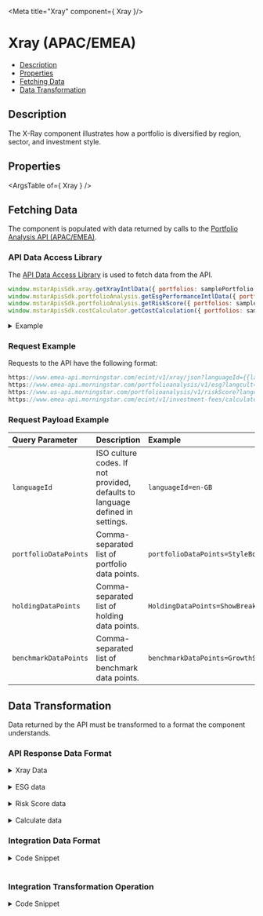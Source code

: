 
<Meta title="Xray" component={ Xray }/>

<style> {
  `
    details {
      padding: 10px;
      font-weight: bold;
      color: white;
      background: #3c3c3c;
    }
    summary {
      font-family: "Nunito Sans","San Francisco",BlinkMacSystemFont,"Segoe UI","Helvetica Neue",Helvetica,Arial,sans-serif;
      cursor: pointer;
    }
    .summary-text {
      padding-left: 5px;
      font-size: 15px;
    }
    .hide {
      opacity: 0;
    }
    .v-application--wrap {
        min-height: 100%
    }
  `}
  
</style>

# Xray (APAC/EMEA)

- [Description](#description)
- [Properties](#properties)
- [Fetching Data](#fetching-data)
- [Data Transformation](#data-transformation)

## Description

The X-Ray component illustrates how a portfolio is diversified by region, sector, and investment style. 

<Canvas withSource="open" withToolbar>
  <Story id="tools-xray--story-details"></Story>
</Canvas>

## Properties

<ArgsTable of={ Xray } />

## Fetching Data

The component is populated with data returned by calls to the <a href={PORTFOLIO_ANALYSIS_EMEA_URL} target="_blank">Portfolio Analysis API (APAC/EMEA)</a>.

<!-- 
- [API Data Access Library](#api-data-access-library)
- [Request Example](#request-example)
- [Request Payload Example](#request-payload-example)
-->

### API Data Access Library

The <a href={DATA_ACCESS_LIBRARY} target="_blank">API Data Access Library</a> is used to fetch data from the API.

``` javascript dark
window.mstarApisSdk.xray.getXrayIntlData({ portfolios: samplePortfolio });
window.mstarApisSdk.portfolioAnalysis.getEsgPerformanceIntlData({ portfolios: sampleEsgPortfolio });
window.mstarApisSdk.portfolioAnalysis.getRiskScore({ portfolios: samplePortfolio });
window.mstarApisSdk.costCalculator.getCostCalculation({ portfolios: sampleCostCalculationPortfolio });
```

<details>
  <summary><span class="summary-text">Example</span></summary>

``` javascript dark
const samplePortfolio = {
    type: 3,
    benchmark: {
        type: 'Standard',
        holdings: [{
            identifier: 'XIUSA0010V',
            identifierType: 'MSID',
            weight: 100,
        }],
    },
    holdings: [
        {
            identifier: 'F0GBR052QA',
            identifierType: 'MSID',
            amount: 5000,
        },
        {
            identifier: 'F000000EY1',
            identifierType: 'MSID',
            amount: 2500,
        },
        {
            identifier: 'F00000OXG7',
            identifierType: 'MSID',
            amount: 2000,
        },
        {
            identifier: 'F00000TWNO',
            identifierType: 'MSID',
            amount: 10000,
        },
    ],
    name: 'UK demo portfolio - amount',
};

window.mstarApisSdk.xray.getXrayIntlData({ portfolios: samplePortfolio });
window.mstarApisSdk.portfolioAnalysis.getRiskScore({ portfolios: samplePortfolio });

const sampleEsgPortfolio = [
    {
        Name: 'TestPortfolio1',
        TotalValue: 10000,
        Holdings: [
            {
                SecurityId: 'F00000VCTT',
                Weight: 20,
            },
            {
                SecurityId: '0P00002NW8',
                Weight: 10,
            },
            {
                TradingSymbol: 'AAPL',
                Weight: 15,
            },
            {
                ISIN: 'US09251T1034',
                Weight: 35,
            },
            {
                CUSIP: '256219106',
                Weight: 20,
            },
        ],
        Benchmark: {
            Type: 'Standard',
            Holdings: [
                {
                    SecurityId: 'XIUSA04G92',
                    Type: 'XI',
                    Weight: 100,
                },
            ],
        },
    },
];

window.mstarApisSdk.portfolioAnalysis.getEsgPerformanceIntlData({ portfolios: sampleEsgPortfolio });

const sampleCostCalculationPortfolio = [
    {
        id: 'default',
        amount: 10000,
        holdings: [
            {
                identifier: 'F0GBR052QA',
                identifierType: 'MSID',
                weight: 25.64102564102564,
                initial: {},
                ongoing: [
                    {
                        name: 'Ongoing',
                    },
                    {
                        name: 'Transaction',
                    },
                    {
                        name: 'Performance',
                    },
                ],
            },
            {
                identifier: 'F000000EY1',
                identifierType: 'MSID',
                weight: 12.82051282051282,
                initial: {},
                ongoing: [
                    {
                        name: 'Ongoing',
                    },
                    {
                        name: 'Transaction',
                    },
                    {
                        name: 'Performance',
                    },
                ],
            },
            {
                identifier: 'F00000OXG7',
                identifierType: 'MSID',
                weight: 10.256410256410255,
                initial: {},
                ongoing: [
                    {
                        name: 'Ongoing',
                    },
                    {
                        name: 'Transaction',
                    },
                    {
                        name: 'Performance',
                    },
                ],
            },
            {
                identifier: 'F00000TWNO',
                identifierType: 'MSID',
                weight: 51.28205128205128,
                initial: {},
                ongoing: [
                    {
                        name: 'Ongoing',
                    },
                    {
                        name: 'Transaction',
                    },
                    {
                        name: 'Performance',
                    },
                ],
            },
        ],
    },
];

window.mstarApisSdk.costCalculator.getCostCalculation({ portfolios: sampleCostCalculationPortfolio });

```
</details>

### Request Example

Requests to the API have the following format:

```javascript dark
https://www.emea-api.morningstar.com/ecint/v1/xray/json?languageId={{languageId}}&portfolioDataPoints={{portfolioDataPoints}}&holdingDataPoints={{holdingDataPoints}}&benchmarkDataPoints={{benchmarkDataPoints}}
https://www.emea-api.morningstar.com/portfolioanalysis/v1/esg?langcult={{languageId}}
https://www.us-api.morningstar.com/portfolioanalysis/v1/riskScore?langcult={{languageId}}
https://www.emea-api.morningstar.com/ecint/v1/investment-fees/calculate

```

### Request Payload Example

| Query Parameter | Description|Example |
| :----------- | :--------| :----------- | 
| `languageId` |	ISO culture codes. If not provided, defaults to language defined in settings. |`languageId=en-GB` |
| `portfolioDataPoints` |Comma-separated list of portfolio data points.|`portfolioDataPoints=StyleBox,GlobalStockSector` | 
| `holdingDataPoints` |Comma-separated list of holding data points.|`HoldingDataPoints=ShowBreakdown` |
| `benchmarkDataPoints` | Comma-separated list of benchmark data points.|`benchmarkDataPoints=GrowthSeries,HistoricalPerformanceSeries,ShowStatistic` |


## Data Transformation

Data returned by the API must be transformed to a format the component understands.
<!--
- [API Response Data Format](#api-response-data-format) 
- [Integration Data Format](#integration-data-format) 
- [Integration Transformation Operation](#integration-transformation-operation) 
-->

### API Response Data Format

<details>
  <summary><span class="summary-text">Xray Data</span></summary>

```json dark
{
    "benchmarkId": "XIUSA0010V",
    "benchmarkName": "Morningstar US Market TR USD",
    "bondStatistics": {
        "effectiveDuration": {
            "value": 6.02,
            "notClassified": "20"
        },
        "averageCreditQuality": {
            "value": 11,
            "notClassified": "0",
            "code": "BBB"
        }
    },
    "holdingOverlap": [
        {
            "holdingId": "AU000000NCM7",
            "name": "Newcrest Mining Ltd",
            "securityId": "E0AUS00AK7",
            "securityType": "E",
            "performanceId": "0P00006WQO",
            "weight": 0.43191,
            "currencyName": "Australian Dollar",
            "parentHoldings": [
                {
                    "holdingId": "0",
                    "weight": 0.39222,
                    "weightInParent": 1.96108
                },
                {
                    "holdingId": "1",
                    "weight": 0.0397,
                    "weightInParent": 0.04962
                }
            ]
        }
    ],
    "holdings": [
        {
            "holdingId": 0,
            "securityId": "F0GBR052QA",
            "symbol": "BRIG",
            "name": "BlackRock Income and Growth Ord",
            "iSIN": "GB0030961691",
            "portfolioDate": "2020-03-31",
            "initialAmount": 2500,
            "marketValue": 2500,
            "weight": 25,
            "starRatingM255": 4,
            "exchangeCode": "LSE"
        }
    ],
    "underlyHoldings": [
        {
            "holdingId": "459200101",
            "name": "International Business Machines Corp",
            "weight": 50,
            "marketValue": 84574478738,
            "sector": "311",
            "sectorId": "",
            "globalSectorId": "311",
            "symbol": "IBM"
        }
    ],
    "trailingPerformance": [
        {
            "type": "MonthEnd",
            "returnType": "TotalReturn",
            "currencyId": "GBP",
            "endDate": "2020-07-31",
            "returns": [
                {
                    "timePeriod": "M0",
                    "value": -7.27306
                },
                {
                    "timePeriod": "M1",
                    "value": -2.98626
                },
                {
                    "timePeriod": "M2",
                    "value": -2.68029
                },
                {
                    "timePeriod": "M3",
                    "value": -0.59432
                }
            ]
        }
    ],
    "correlationMatrix": [
        {
            "timePeriod": "M12",
            "endDate": "2020-07-31",
            "correlationMatrixDetail": [
                {
                    "id": "2",
                    "correlationDetail": [
                        {
                            "id": "2",
                            "correlation": "1"
                        },
                        {
                            "id": "0",
                            "correlation": "0.40771"
                        },
                        {
                            "id": "1",
                            "correlation": "0.42429"
                        }
                    ]
                }
            ]
        }
    ],
    "historicalPerformanceSeries": [
        {
            "returnType": "TotalReturn",
            "timePeriod": "M1",
            "frequency": "Monthly",
            "startDate": "2009-12-31",
            "returns": [
                [
                    "2010-01-31",
                    0.3295
                ],
                [
                    "2010-02-28",
                    1.72681
                ],
                [
                    "2010-03-31",
                    3.30637
                ],
                [
                    "2010-04-30",
                    -0.70923
                ]
            ]
        },
        {
            "returnType": "TotalReturn",
            "timePeriod": "M3",
            "frequency": "Quarterly",
            "startDate": "2009-12-31",
            "returns": [
                [
                    "2010-03-31",
                    5.43654
                ],
                [
                    "2010-06-30",
                    -4.61063
                ],
                [
                    "2010-09-30",
                    8.75383
                ],
                [
                    "2010-12-31",
                    6.6205
                ]
            ]
        },
        {
            "returnType": "TotalReturn",
            "timePeriod": "M12",
            "frequency": "Annual",
            "startDate": "2009-12-31",
            "returns": [
                [
                    "2010-12-31",
                    16.62091
                ],
                [
                    "2011-12-31",
                    16.00074
                ],
                [
                    "2012-12-31",
                    7.38727
                ]
            ]
        }
    ],
    "bestWorstPeriods": {
        "type": "MonthEnd",
        "currencyId": "GBP",
        "date": "2020-07-31",
        "returns": [
            {
                "timePeriod": "M1",
                "startDate": "2012-12-31",
                "endDate": "2013-01-31",
                "type": "Best",
                "value": 8.24162
            }
        ]
    },
    "breakdowns": {
        "assetAllocation": [
            {
                "type": "MorningstarEUR3",
                "salePosition": "N",
                "values": {
                    "1": 90.42966,
                    "2": 0.21931,
                    "3": 3.28567,
                    "4": 6.06535,
                    "99": 0.00001
                }
            }
        ],
        "styleBox": [
            {
                "salePosition": "N",
                "values": {
                    "1": 68.52403,
                    "2": 5.67696,
                    "3": 0,
                    "4": 2.21841,
                    "5": 1.95093,
                    "6": 1.11964,
                    "7": 2.51006,
                    "8": 5.15162,
                    "9": 9.84669,
                    "99": 3.00163
                }
            }
        ],
        "regionalExposure": [
            {
                "salePosition": "N",
                "values": {
                    "1": 56.28222,
                    "2": 0.00576,
                    "3": 0.00629,
                    "4": 43.40694,
                    "5": 0.01775,
                    "6": 0.12872,
                    "7": 0.11905,
                    "8": 0,
                    "9": 0.00452,
                    "10": 0.00552,
                    "11": 0.01563,
                    "12": 0.00686,
                    "13": 0,
                    "99": 0.00074
                }
            }
        ],
        "globalStockSector": [
            {
                "salePosition": "N",
                "values": {
                    "99": 1.67643,
                    "101": 2.08623,
                    "102": 5.27175,
                    "103": 4.17857,
                    "104": 0.36218,
                    "205": 7.10425,
                    "206": 5.3839,
                    "207": 1.64585,
                    "308": 2.79994,
                    "309": 2.0374,
                    "310": 6.02451,
                    "311": 61.42898
                }
            }
        ],
        "countryExposure": [
            {
                "type": "1",
                "salePosition": "N",
                "values": {
                    "99": 0.00074,
                    "aRE": 0.00452,
                    "aUS": 0.01563,
                    "aUT": 0.00895,
                    "bEL": 0.0088,
                    "cAN": 0.00576,
                    "cHL": 0.00629,
                    "dNK": 0.00584,
                    "gBR": 43.40694,
                    "jPN": 0.00552,
                    "kOR": 0.00686,
                    "pOL": 0.11464,
                    "rUS": 0.00442,
                    "uSA": 56.28222,
                    "sWE": 0.12288
                }
            },
            {
                "type": "2",
                "salePosition": "N",
                "values": {
                    "99": 5.60052,
                    "aUS": 22.05554,
                    "cAN": 6.98555,
                    "dEU": 8.75017,
                    "gBR": 38.03748,
                    "nLD": 8.21212,
                    "sWE": 4.49136,
                    "uSA": 5.86841
                }
            }
        ],
        "bondStyleBox": [
            {
                "salePosition": "N",
                "values": {
                    "1": 0,
                    "2": 0,
                    "3": 0,
                    "4": 0,
                    "5": 0,
                    "6": 0,
                    "7": 0,
                    "8": 0,
                    "9": 0,
                    "99": 100
                }
            }
        ],
        "globalBondSector": [
            {
                "salePosition": "N",
                "level": "1",
                "values": {
                    "10": 2.95654,
                    "30": 3.23417,
                    "50": 93.45999,
                    "99": 0.34916
                }
            },
            {
                "salePosition": "N",
                "level": "2",
                "values": {
                    "99": 0.34923,
                    "1010": 1.89271,
                    "1020": 1.06412,
                    "3030": 2.93208,
                    "3040": 0.3018,
                    "5010": 93.45999
                }
            },
            {
                "salePosition": "N",
                "level": "3",
                "values": {
                    "99": 0.34937,
                    "101010": 1.89271,
                    "102010": 1.06412,
                    "303002": 0.34816,
                    "303003": 2.58392,
                    "304012": 0.3018,
                    "501011": 36.25793,
                    "501012": 1.5747,
                    "501016": 0.56548,
                    "501019": 35.11473,
                    "501021": 8.94388,
                    "501022": 2.28184,
                    "501023": 8.72144
                }
            }
        ],
        "creditQuality": [
            {
                "salePosition": "N",
                "values": {
                    "1": 0,
                    "2": 0,
                    "3": 0,
                    "4": 0,
                    "5": 0,
                    "6": 0,
                    "7": 0,
                    "8": 0,
                    "9": 0,
                    "99": 100
                }
            }
        ]
    },
    "equityStatistics": {
        "marketCapital": {
            "value": 40353.00121,
            "notClassified": "0"
        },
        "prospectiveEarningsYield": {
            "value": 12.34881,
            "notClassified": "0"
        },
        "prospectiveBookValueYield": {
            "value": 3.98121,
            "notClassified": "0"
        },
        "prospectiveCashFlowYield": {
            "value": 7.13069,
            "notClassified": "0"
        },
        "prospectiveRevenueYield": {
            "value": 1.20754,
            "notClassified": "0"
        }
    },
    "fees": {
        "actualManagementFee": {
            "value": 0.775,
            "analyzedWeight": "100"
        },
        "managementFee": {
            "value": 0.775,
            "analyzedWeight": "100"
        },
        "ongoingCharge": {
            "value": 0.955,
            "analyzedWeight": "100"
        }
    },
    "benchmark": [
        {
            "trailingPerformance": [
                {
                    "type": "MonthEnd",
                    "returnType": "TotalReturn",
                    "currencyId": "GBP",
                    "endDate": "2020-07-31",
                    "returns": [
                        {
                            "timePeriod": "M0",
                            "value": 3.42815
                        },
                        {
                            "timePeriod": "M1",
                            "value": -0.43954
                        },
                        {
                            "timePeriod": "M2",
                            "value": 1.8641
                        },
                        {
                            "timePeriod": "M3",
                            "value": 9.51099
                        }
                    ]
                }
            ],
            "historicalPerformanceSeries": [
                {
                    "returnType": "TotalReturn",
                    "timePeriod": "M1",
                    "frequency": "Monthly",
                    "startDate": "1991-12-31",
                    "returns": [
                        [
                            "1992-01-31",
                            3.46086
                        ],
                        [
                            "1992-02-29",
                            3.18693
                        ],
                        [
                            "1992-03-31",
                            -1.02535
                        ],
                        [
                            "1992-04-30",
                            -0.17745
                        ]
                    ]
                },
                {
                    "returnType": "TotalReturn",
                    "timePeriod": "M3",
                    "frequency": "Quarterly",
                    "startDate": "1991-12-31",
                    "returns": [
                        [
                            "1992-03-31",
                            5.66344
                        ],
                        [
                            "1992-06-30",
                            -8.11279
                        ],
                        [
                            "1992-09-30",
                            10.48066
                        ],
                        [
                            "1992-12-31",
                            25.3811
                        ]
                    ]
                },
                {
                    "returnType": "TotalReturn",
                    "timePeriod": "M12",
                    "frequency": "Annual",
                    "startDate": "1991-12-31",
                    "returns": [
                        [
                            "1992-12-31",
                            34.49252
                        ],
                        [
                            "1993-12-31",
                            12.58729
                        ],
                        [
                            "1994-12-31",
                            -5.25268
                        ],
                        [
                            "1995-12-31",
                            37.81754
                        ]
                    ]
                }
            ],
            "breakdowns": {
                "assetAllocation": [
                    {
                        "type": "MorningstarEUR3",
                        "salePosition": "N",
                        "values": {
                            "1": 100.00013,
                            "2": 0,
                            "3": 0,
                            "4": 0,
                            "99": -0.00013
                        }
                    },
                    {
                        "type": "MorningstarEUR3",
                        "salePosition": "L",
                        "values": {
                            "1": 100.00013,
                            "2": 0,
                            "3": 0,
                            "4": 0,
                            "99": 0
                        }
                    },
                    {
                        "type": "MorningstarEUR3",
                        "salePosition": "S",
                        "values": {
                            "1": 0,
                            "2": 0,
                            "3": 0,
                            "4": 0,
                            "99": 0
                        }
                    },
                    {
                        "type": "Default1",
                        "salePosition": "N",
                        "values": {
                            "1": 100.00013,
                            "2": 0,
                            "3": 0,
                            "4": 0,
                            "5": 0,
                            "6": 0,
                            "7": 0,
                            "8": 0,
                            "99": -0.00013
                        }
                    },
                    {
                        "type": "Default1",
                        "salePosition": "L",
                        "values": {
                            "1": 100.00013,
                            "2": 0,
                            "3": 0,
                            "4": 0,
                            "5": 0,
                            "6": 0,
                            "7": 0,
                            "8": 0,
                            "99": 0
                        }
                    },
                    {
                        "type": "Default1",
                        "salePosition": "S",
                        "values": {
                            "1": 0,
                            "2": 0,
                            "3": 0,
                            "4": 0,
                            "5": 0,
                            "6": 0,
                            "7": 0,
                            "8": 0,
                            "99": 0
                        }
                    }
                ],
                "styleBox": [
                    {
                        "salePosition": "N",
                        "values": {
                            "1": 24.87078,
                            "2": 26.75742,
                            "3": 26.45905,
                            "4": 5.67438,
                            "5": 6.03605,
                            "6": 5.77338,
                            "7": 1.28745,
                            "8": 1.34742,
                            "9": 1.22776,
                            "99": 0.56632
                        }
                    }
                ],
                "regionalExposure": [
                    {
                        "salePosition": "N",
                        "values": {
                            "1": 98.79823,
                            "2": 0,
                            "3": 0.17865,
                            "4": 0.6142,
                            "5": 0,
                            "6": 0.25641,
                            "7": 0,
                            "8": 0,
                            "9": 0,
                            "10": 0,
                            "11": 0,
                            "12": 0.05575,
                            "13": 0.09676,
                            "99": 0
                        }
                    }
                ],
                "globalStockSector": [
                    {
                        "salePosition": "N",
                        "values": {
                            "99": 0,
                            "101": 2.29692,
                            "102": 11.67377,
                            "103": 12.81601,
                            "104": 3.67898,
                            "205": 6.88838,
                            "206": 14.66697,
                            "207": 3.04869,
                            "308": 10.24215,
                            "309": 2.35183,
                            "310": 8.50058,
                            "311": 23.83573
                        }
                    }
                ],
                "countryExposure": [
                    {
                        "type": "1",
                        "salePosition": "N",
                        "values": {
                            "99": 0,
                            "bRA": 0.16231,
                            "cHE": 0.24011,
                            "cHN": 0.07716,
                            "gBR": 0.6142,
                            "iND": 0.0196,
                            "pRI": 0.01634,
                            "sGP": 0.05106,
                            "sWE": 0.0163,
                            "tWN": 0.00469,
                            "uSA": 98.79823
                        }
                    },
                    {
                        "type": "2",
                        "salePosition": "N",
                        "values": {
                            "dEU": 5.75017,
                            "gBR": 37.03748,
                            "nLD": 2.21212,
                            "sWE": 13.49136,
                            "uSA": 55.86841
                        }
                    }
                ],
                "globalBondSector": [],
                "creditQuality": [
                    {
                        "salePosition": "N",
                        "values": {
                            "1": 0,
                            "2": 0,
                            "3": 0,
                            "4": 0,
                            "5": 0,
                            "6": 0,
                            "7": 0,
                            "8": 0,
                            "9": 0,
                            "99": 0
                        }
                    }
                ],
                "bondStyleBox": [
                    {
                        "salePosition": "N",
                        "values": {
                            "1": 0,
                            "2": 0,
                            "3": 0,
                            "4": 0,
                            "5": 0,
                            "6": 0,
                            "7": 0,
                            "8": 0,
                            "9": 0,
                            "99": 0
                        }
                    }
                ]
            },
            "equityStatistics": {
                "equityWeighting": {
                    "value": 100.00013
                },
                "equityWeightingLong": {
                    "value": 100.00013
                },
                "marketCapital": {
                    "value": 77501.66905
                },
                "prospectiveEarningsYield": {
                    "value": 23.96534
                },
                "prospectiveBookValueYield": {
                    "value": 2.97401
                },
                "prospectiveCashFlowYield": {
                    "value": 11.7471
                },
                "prospectiveRevenueYield": {
                    "value": 2.15261
                }
            }
        }
    ],
    "portfolioRiskScore": {
        "portfolios": [
            {
                "returnCode": -1,
                "errorDescription": "Minimum R-Squared requirement not met",
                "rSquared": 0.5765551571194764,
                "riskScore": -1,
                "zone": null,
                "misfitRisk": -1,
                "misfitRiskBudget": -1,
                "customBenchmarkWeights": null,
                "identifier": null,
                "styleWeights": [
                    {
                        "identifier": "XIUSA0001H",
                        "value": -3.474428992570581e-18
                    },
                    {
                        "identifier": "XIUSA04CG5",
                        "value": 5.556023704803105e-17
                    },
                    {
                        "identifier": "XIUSA04CTD",
                        "value": 0.15247143926544449
                    }
                ]
            }
        ],
        "wedgeParameter": 0.2,
        "minimumRSquared": 0.85,
        "annualizationFactor": 12,
        "lambdaIndexStart": 0,
        "misfitRiskAlpha": 0,
        "misfitRiskBeta": 0,
        "modelPortfolios": [
            {
                "identifier": "Ultra Cautious",
                "averageMisfitRisk": 0,
                "equityReallocationMisfitRisk": 0,
                "fixedReallocationMisfitRisk": 0
            },
            {
                "identifier": "Cautious",
                "averageMisfitRisk": 0,
                "equityReallocationMisfitRisk": 0,
                "fixedReallocationMisfitRisk": 0
            },
            {
                "identifier": "Moderate Cautious",
                "averageMisfitRisk": 0,
                "equityReallocationMisfitRisk": 0,
                "fixedReallocationMisfitRisk": 0
            },
            {
                "identifier": "Moderate",
                "averageMisfitRisk": 0,
                "equityReallocationMisfitRisk": 0,
                "fixedReallocationMisfitRisk": 0
            }
        ],
        "errorCode": 0,
        "errorDescription": null
    },
    "riskStatistics": {
        "type": "MonthEnd",
        "currencyId": "GBP",
        "endDate": "2021-12-31",
        "sRRI": [
            {
                "value": 4,
                "timePeriod": "W260",
                "frequency": "W",
                "endDate": "2021-12-31"
            }
        ]
    }
}
```
</details>
&nbsp;
<details>
  <summary><span class="summary-text">ESG data</span></summary>

```json dark
{
    "ESG": [
        {
            "sustainability": {
                "portfolio": {
                    "name": "TestPortfolio1",
                    "portfolioDate": "2022-06-30",
                    "esgRisk": {
                        "portfolioCorporateSustainabilityScore": 21.977004466752362,
                        "corporateSustainabilityRatingPercentOfEligiblePortfolioCovered": 91.08188366347714,
                        "portfolioEnvironmentalRiskScore": 3.3938291540851737,
                        "portfolioSocialRiskScore": 8.044274769816289,
                        "portfolioGovernanceRiskScore": 6.950278316115634,
                        "portfolioCorporateESGRiskExposureScore": 40.30746050574244,
                        "portfolioCorporateESGManagedRiskScore": 18.329724006804366,
                        "corporatePercentOfPortfolioCoveredWithHighESGRiskScores": 14.294103948513516,
                        "corporatePercentOfPortfolioCoveredWithLowESGRiskScores": 48.886990778444705,
                        "corporatePercentOfPortfolioCoveredWithMediumESGRiskScores": 33.4821172157836,
                        "corporatePercentOfPortfolioCoveredWithNegligibleESGRiskScores": 0.2542501200243926,
                        "corporatePercentOfPortfolioCoveredWithSevereESGRiskScores": 3.0825379372337833,
                    },
                    "productInvolvement": {
                        "abortiveContraceptivesStemcell": 6.6882706,
                        "animalTesting": 12.127789,
                        "controversialWeapons": 0.9124976,
                        "adultEntertainment": 0,
                        "alcohol": 1.0358891,
                        "furAndSpecialtyLeather": 0,
                        "gambling": 0.31149513,
                        "militaryContracting": 1.8615547,
                        "nuclear": 0.4293387,
                        "palmOil": 0.013239475,
                        "pesticides": 0.041176625,
                        "smallArms": 1.0017776,
                        "thermalCoal": 0.102476425,
                        "tobacco": 0.14087544,
                        "gmo": 0.014180776
                    },
                    "carbonData": {
                        "percentAUMCoveredCarbon": 84.25,
                        "carbonRiskScore": 8.7,
                        "scope1Emissions": 2051473.5,
                        "scope2Emissions": 1080364.8,
                        "carbonRiskClassification": "Low Risk",
                        "percentOfAUMWithNegligibleCarbonRisk": 19.08,
                        "percentOfAUMWithLowCarbonRisk": 48.95,
                        "percentOfAUMWithMediumCarbonRisk": 26.68,
                        "percentOfAUMWithHighCarbonRisk": 4.94,
                        "percentOfAUMWithSevereCarbonRisk": 0.36,
                        "fossilFuelInvolvement": 7.14,
                        "thermalCoalPowerGenerationInvolvement": 0.09,
                        "thermalCoalExtractionInvolvement": 0,
                        "oilSandsExtractionInvolvement": 1.59,
                        "carbonExposureScore": 16.18,
                        "carbonManagementScore": 57.51,
                        "carbonOperationsRisk": 4.85,
                        "carbonProductsAndServicesRisk": 2.35,
                        "strandedAssetsRisk": 3.37,
                        "carbonIntensity": 139.53,
                        "arcticOilAndGasExplorationInvolvement": 1.59,
                        "carbonSolutionsInvolvement": 23.16,
                        "oilAndGasGenerationInvolvement": 2.34,
                        "oilAndGasProductionInvolvement": 5.45,
                        "oilAndGasProductsAndServiceInvolvement": 0.72
                    }
                },
                "benchmark": {
                    "name": "S&P 500 TR USD",
                    "portfolioDate": "2022-06-30",
                    "identifier": "XIUSA04G92",
                    "identifierType": "SecurityId",
                    "securityType": "XI",
                    "esgRisk": {
                        "portfolioCorporateSustainabilityScore": 21.55,
                        "corporateSustainabilityRatingPercentOfEligiblePortfolioCovered": 99.90634,
                        "portfolioEnvironmentalRiskScore": 4.04,
                        "portfolioSocialRiskScore": 9.89,
                        "portfolioGovernanceRiskScore": 7.61,
                        "portfolioCorporateESGRiskExposureScore": 39.45173,
                        "portfolioCorporateESGManagedRiskScore": 17.90302,
                        "corporatePercentOfPortfolioCoveredWithHighESGRiskScores": 12.41885,
                        "corporatePercentOfPortfolioCoveredWithLowESGRiskScores": 45.76532,
                        "corporatePercentOfPortfolioCoveredWithMediumESGRiskScores": 38.71241,
                        "corporatePercentOfPortfolioCoveredWithNegligibleESGRiskScores": 1.5494,
                        "corporatePercentOfPortfolioCoveredWithSevereESGRiskScores": 1.55402,
                    },
                    "productInvolvement": {
                        "abortiveContraceptivesStemcell": 9.76653,
                        "animalTesting": 20.19085,
                        "controversialWeapons": 1.88323,
                        "adultEntertainment": 0,
                        "alcohol": 0.15723,
                        "furAndSpecialtyLeather": 0,
                        "gambling": 0.15979,
                        "militaryContracting": 3.08397,
                        "nuclear": 1.94728,
                        "palmOil": 0,
                        "pesticides": 0.15281,
                        "smallArms": 0.98947,
                        "thermalCoal": 1.36642,
                        "tobacco": 0.62949,
                        "gmo": 0.10922
                    },
                    "carbonData": {
                        "percentAUMCoveredCarbon": 99.87,
                        "carbonRiskScore": 7.08,
                        "scope1Emissions": 5221947,
                        "scope2Emissions": 2083370.5,
                        "carbonRiskClassification": "Low Risk",
                        "percentOfAUMWithNegligibleCarbonRisk": 30.35,
                        "percentOfAUMWithLowCarbonRisk": 42.74,
                        "percentOfAUMWithMediumCarbonRisk": 23.26,
                        "percentOfAUMWithHighCarbonRisk": 3.6,
                        "percentOfAUMWithSevereCarbonRisk": 0.06,
                        "fossilFuelInvolvement": 8.13,
                        "thermalCoalPowerGenerationInvolvement": 1.37,
                        "thermalCoalExtractionInvolvement": 0,
                        "oilSandsExtractionInvolvement": 2.2,
                        "carbonExposureScore": 13.71,
                        "carbonManagementScore": 56.21,
                        "carbonOperationsRisk": 4.32,
                        "carbonProductsAndServicesRisk": 1.6,
                        "strandedAssetsRisk": 2.3,
                        "carbonIntensity": 150.28,
                        "arcticOilAndGasExplorationInvolvement": 2.07,
                        "carbonSolutionsInvolvement": 17.14,
                        "oilAndGasGenerationInvolvement": 4.24,
                        "oilAndGasProductionInvolvement": 4.04,
                        "oilAndGasProductsAndServiceInvolvement": 0.33
                    }
                }
            }
        }
    ]
}
```
</details>
&nbsp;
<details>
  <summary><span class="summary-text">Risk Score data</span></summary>

```json dark
[
    {
        "portfolioName": "US demo portfolio - weight",
        "portfolioRiskScore": 124.59250330226178,
        "portfolioAlignmentScore": 26.5809594176668,
        "portfolioRsquared": 0.8449991593394772,
        "isProxyUsedInRiskScore": false
    }
]
```
</details>
&nbsp;
<details>
  <summary><span class="summary-text">Calculate data</span></summary>

```json dark
{
    "feeLevel": "N/A",
    "portfolioId": "default",
    "assumptions": {
        "amount": 10000,
        "growthRatePercent": 5,
        "id": "default",
        "monthlySavingsAmount": 0,
        "yearsToCalculate": 5
    },
    "holdings": [
        {
            "identifier": "F0GBR052QA",
            "identifierType": "MSID",
            "initial": {
                "amount": 0,
                "EMTsource": true,
                "percentage": 0
            },
            "name": "BlackRock Income and Growth Ord",
            "ongoing": [
                {
                    "amount": 0,
                    "EMTsource": true,
                    "name": "Ongoing",
                    "percentage": 1.27
                },
                {
                    "amount": 0,
                    "EMTsource": true,
                    "name": "Transaction",
                    "percentage": 0.57243
                },
                {
                    "amount": 0,
                    "EMTsource": true,
                    "name": "Performance",
                    "percentage": 0
                }
            ],
            "secId": "F0GBR052QA"
        },
        {
            "identifier": "F000000EY1",
            "identifierType": "MSID",
            "initial": {
                "amount": 0,
                "EMTsource": true,
                "percentage": 0
            },
            "name": "Baronsmead Second Venture Trust Ord",
            "ongoing": [
                {
                    "amount": 0,
                    "EMTsource": true,
                    "name": "Ongoing",
                    "percentage": 2.56
                },
                {
                    "amount": 0,
                    "EMTsource": true,
                    "name": "Transaction",
                    "percentage": 0
                },
                {
                    "amount": 0,
                    "EMTsource": true,
                    "name": "Performance",
                    "percentage": 0
                }
            ],
            "secId": "F000000EY1"
        }
    ],
    "summary": {
        "initialAdviserCostAmount": 0,
        "initialAdviserCostPercentage": 0,
        "initialCostAmount": 0,
        "initialCostPercentage": 0,
        "initialDFMCostAmount": 0,
        "initialDFMCostPercentage": 0,
        "initialPlatformCostAmount": 0,
        "initialPlatformCostPercentage": 0,
        "initialProductCostAmount": 0,
        "initialProductCostPercentage": 0,
        "ongoingAdviserCostAmount": 0,
        "ongoingAdviserCostPercentage": 0,
        "ongoingCostAmount": 944.89905,
        "ongoingCostPercentage": 9.44899,
        "ongoingDFMCostAmount": 0,
        "ongoingDFMCostPercentage": 0,
        "ongoingPlatformCostAmount": 0,
        "ongoingPlatformCostPercentage": 0,
        "ongoingProductCostAmount": 944.89905,
        "ongoingProductCostPercentage": 9.44899,
        "ongoingServiceCostAmount": 0,
        "ongoingServiceCostPercentage": 0,
        "ongoingServiceTransactionCostAmount": 0,
        "ongoingServiceTransactionCostPercentage": 0,
        "productCostAmount": 944.89905,
        "productCostPercentage": 9.44899,
        "productOngoingCostAmount": 753.97411,
        "productOngoingCostPercentage": 7.53974,
        "productPerformanceCostAmount": 0,
        "productPerformanceCostPercentage": 0,
        "productTransactionCostAmount": 190.92494,
        "productTransactionCostPercentage": 1.90925,
        "reductionInReturnAmount": 1064.6221,
        "reductionInReturnPercentage": 10.64622,
        "returnExcludingFeesAmount": 12762.81563,
        "returnExcludingFeesPercentage": 27.62816,
        "returnIncludingFeesAmount": 11698.19353,
        "returnIncludingFeesPercentage": 16.98194,
        "serviceCostAmount": 0,
        "serviceCostPercentage": 0,
        "totalCostAmount": 944.89905,
        "totalCostPercentage": 9.44899,
        "ongoingProductDistributorCompensationAmount": 0,
        "ongoingProductDistributorCompensationPercentage": 0
    },
    "holdingFees": [
        {
            "breakdown": {
                "initial": {
                    "amount": 0,
                    "percentage": 0
                },
                "annualAverage": {
                    "amount": 50.92418,
                    "breakdown": [
                        {
                            "amount": 35.06777,
                            "name": "Ongoing",
                            "percentage": 1.27
                        },
                        {
                            "amount": 15.85641,
                            "name": "Transaction",
                            "percentage": 0.57243
                        },
                        {
                            "amount": 0,
                            "name": "Performance",
                            "percentage": 0
                        }
                    ],
                    "percentage": 1.84243
                },
                "recurringTotal": {
                    "amount": 254.62089,
                    "breakdown": [
                        {
                            "amount": 175.33883,
                            "name": "Ongoing",
                            "percentage": 1.75339
                        },
                        {
                            "amount": 79.28206,
                            "name": "Transaction",
                            "percentage": 0.79282
                        },
                        {
                            "amount": 0,
                            "name": "Performance",
                            "percentage": 0
                        }
                    ],
                    "percentage": 2.54621
                }
            },
            "identifier": "F0GBR052QA",
            "identifierType": "MSID",
            "name": "BlackRock Income and Growth Ord",
            "secId": "F0GBR052QA"
        },
        {
            "breakdown": {
                "initial": {
                    "amount": 0,
                    "percentage": 0
                },
                "annualAverage": {
                    "amount": 34.52731,
                    "breakdown": [
                        {
                            "amount": 34.52731,
                            "name": "Ongoing",
                            "percentage": 2.56
                        },
                        {
                            "amount": 0,
                            "name": "Transaction",
                            "percentage": 0
                        },
                        {
                            "amount": 0,
                            "name": "Performance",
                            "percentage": 0
                        }
                    ],
                    "percentage": 2.56
                },
                "recurringTotal": {
                    "amount": 172.63654,
                    "breakdown": [
                        {
                            "amount": 172.63654,
                            "name": "Ongoing",
                            "percentage": 1.72637
                        },
                        {
                            "amount": 0,
                            "name": "Transaction",
                            "percentage": 0
                        },
                        {
                            "amount": 0,
                            "name": "Performance",
                            "percentage": 0
                        }
                    ],
                    "percentage": 1.72637
                }
            },
            "identifier": "F000000EY1",
            "identifierType": "MSID",
            "name": "Baronsmead Second Venture Trust Ord",
            "secId": "F000000EY1"
        }
    ],
    "feeBreakdown": {
        "annual": [
            {
                "period": "Y1",
                "product": {
                    "amount": 177.54293,
                    "breakdown": [
                        {
                            "amount": 47.87202,
                            "breakdown": [
                                {
                                    "amount": 32.96597,
                                    "name": "Ongoing",
                                    "percentage": 0.32966
                                },
                                {
                                    "amount": 14.90605,
                                    "name": "Transaction",
                                    "percentage": 0.14906
                                },
                                {
                                    "amount": 0,
                                    "name": "Performance",
                                    "percentage": 0
                                }
                            ],
                            "identifier": "F0GBR052QA",
                            "identifierType": "MSID",
                            "percentage": 0.47872
                        },
                        {
                            "amount": 32.92665,
                            "breakdown": [
                                {
                                    "amount": 32.92665,
                                    "name": "Ongoing",
                                    "percentage": 0.32927
                                },
                                {
                                    "amount": 0,
                                    "name": "Transaction",
                                    "percentage": 0
                                },
                                {
                                    "amount": 0,
                                    "name": "Performance",
                                    "percentage": 0
                                }
                            ],
                            "identifier": "F000000EY1",
                            "identifierType": "MSID",
                            "percentage": 0.32927
                        },
                        {
                            "amount": 14.53724,
                            "breakdown": [
                                {
                                    "amount": 9.69096,
                                    "name": "Ongoing",
                                    "percentage": 0.09691
                                },
                                {
                                    "amount": 4.84628,
                                    "name": "Transaction",
                                    "percentage": 0.04846
                                },
                                {
                                    "amount": 0,
                                    "name": "Performance",
                                    "percentage": 0
                                }
                            ],
                            "identifier": "F00000OXG7",
                            "identifierType": "MSID",
                            "percentage": 0.14537
                        },
                        {
                            "amount": 82.20703,
                            "breakdown": [
                                {
                                    "amount": 66.1944,
                                    "name": "Ongoing",
                                    "percentage": 0.66194
                                },
                                {
                                    "amount": 16.01264,
                                    "name": "Transaction",
                                    "percentage": 0.16013
                                },
                                {
                                    "amount": 0,
                                    "name": "Performance",
                                    "percentage": 0
                                }
                            ],
                            "identifier": "F00000TWNO",
                            "identifierType": "MSID",
                            "percentage": 0.82207
                        }
                    ],
                    "percentage": 1.77543
                },
                "service": {
                    "amount": 0,
                    "percentage": 0
                },
                "toDateTotal": {
                    "product": {
                        "amount": 177.54293,
                        "breakdown": [
                            {
                                "amount": 47.87202,
                                "breakdown": [
                                    {
                                        "amount": 32.96597,
                                        "name": "Ongoing",
                                        "percentage": 0.32966
                                    },
                                    {
                                        "amount": 14.90605,
                                        "name": "Transaction",
                                        "percentage": 0.14906
                                    },
                                    {
                                        "amount": 0,
                                        "name": "Performance",
                                        "percentage": 0
                                    }
                                ],
                                "identifier": "F0GBR052QA",
                                "identifierType": "MSID",
                                "percentage": 0.47872
                            },
                            {
                                "amount": 32.92665,
                                "breakdown": [
                                    {
                                        "amount": 32.92665,
                                        "name": "Ongoing",
                                        "percentage": 0.32927
                                    },
                                    {
                                        "amount": 0,
                                        "name": "Transaction",
                                        "percentage": 0
                                    },
                                    {
                                        "amount": 0,
                                        "name": "Performance",
                                        "percentage": 0
                                    }
                                ],
                                "identifier": "F000000EY1",
                                "identifierType": "MSID",
                                "percentage": 0.32927
                            },
                            {
                                "amount": 14.53724,
                                "breakdown": [
                                    {
                                        "amount": 9.69096,
                                        "name": "Ongoing",
                                        "percentage": 0.09691
                                    },
                                    {
                                        "amount": 4.84628,
                                        "name": "Transaction",
                                        "percentage": 0.04846
                                    },
                                    {
                                        "amount": 0,
                                        "name": "Performance",
                                        "percentage": 0
                                    }
                                ],
                                "identifier": "F00000OXG7",
                                "identifierType": "MSID",
                                "percentage": 0.14537
                            },
                            {
                                "amount": 82.20703,
                                "breakdown": [
                                    {
                                        "amount": 66.1944,
                                        "name": "Ongoing",
                                        "percentage": 0.66194
                                    },
                                    {
                                        "amount": 16.01264,
                                        "name": "Transaction",
                                        "percentage": 0.16013
                                    },
                                    {
                                        "amount": 0,
                                        "name": "Performance",
                                        "percentage": 0
                                    }
                                ],
                                "identifier": "F00000TWNO",
                                "identifierType": "MSID",
                                "percentage": 0.82207
                            }
                        ],
                        "percentage": 1.77543
                    },
                    "service": {
                        "amount": 0,
                        "percentage": 0
                    }
                }
            },
            {
                "period": "Y2",
                "product": {
                    "amount": 183.08308,
                    "breakdown": [
                        {
                            "amount": 49.35165,
                            "breakdown": [
                                {
                                    "amount": 33.98488,
                                    "name": "Ongoing",
                                    "percentage": 0.33985
                                },
                                {
                                    "amount": 15.36677,
                                    "name": "Transaction",
                                    "percentage": 0.15367
                                },
                                {
                                    "amount": 0,
                                    "name": "Performance",
                                    "percentage": 0
                                }
                            ],
                            "identifier": "F0GBR052QA",
                            "identifierType": "MSID",
                            "percentage": 0.49352
                        },
                        {
                            "amount": 33.7082,
                            "breakdown": [
                                {
                                    "amount": 33.7082,
                                    "name": "Ongoing",
                                    "percentage": 0.33708
                                },
                                {
                                    "amount": 0,
                                    "name": "Transaction",
                                    "percentage": 0
                                },
                                {
                                    "amount": 0,
                                    "name": "Performance",
                                    "percentage": 0
                                }
                            ],
                            "identifier": "F000000EY1",
                            "identifierType": "MSID",
                            "percentage": 0.33708
                        },
                        {
                            "amount": 15.0534,
                            "breakdown": [
                                {
                                    "amount": 10.03505,
                                    "name": "Ongoing",
                                    "percentage": 0.10035
                                },
                                {
                                    "amount": 5.01835,
                                    "name": "Transaction",
                                    "percentage": 0.05018
                                },
                                {
                                    "amount": 0,
                                    "name": "Performance",
                                    "percentage": 0
                                }
                            ],
                            "identifier": "F00000OXG7",
                            "identifierType": "MSID",
                            "percentage": 0.15053
                        },
                        {
                            "amount": 84.96982,
                            "breakdown": [
                                {
                                    "amount": 68.41904,
                                    "name": "Ongoing",
                                    "percentage": 0.68419
                                },
                                {
                                    "amount": 16.55078,
                                    "name": "Transaction",
                                    "percentage": 0.16551
                                },
                                {
                                    "amount": 0,
                                    "name": "Performance",
                                    "percentage": 0
                                }
                            ],
                            "identifier": "F00000TWNO",
                            "identifierType": "MSID",
                            "percentage": 0.8497
                        }
                    ],
                    "percentage": 1.83083
                },
                "service": {
                    "amount": 0,
                    "percentage": 0
                },
                "toDateTotal": {
                    "product": {
                        "amount": 360.62601,
                        "breakdown": [
                            {
                                "amount": 97.22367,
                                "breakdown": [
                                    {
                                        "amount": 66.95085,
                                        "name": "Ongoing",
                                        "percentage": 0.66951
                                    },
                                    {
                                        "amount": 30.27282,
                                        "name": "Transaction",
                                        "percentage": 0.30273
                                    },
                                    {
                                        "amount": 0,
                                        "name": "Performance",
                                        "percentage": 0
                                    }
                                ],
                                "identifier": "F0GBR052QA",
                                "identifierType": "MSID",
                                "percentage": 0.97224
                            },
                            {
                                "amount": 66.63485,
                                "breakdown": [
                                    {
                                        "amount": 66.63485,
                                        "name": "Ongoing",
                                        "percentage": 0.66635
                                    },
                                    {
                                        "amount": 0,
                                        "name": "Transaction",
                                        "percentage": 0
                                    },
                                    {
                                        "amount": 0,
                                        "name": "Performance",
                                        "percentage": 0
                                    }
                                ],
                                "identifier": "F000000EY1",
                                "identifierType": "MSID",
                                "percentage": 0.66635
                            },
                            {
                                "amount": 29.59064,
                                "breakdown": [
                                    {
                                        "amount": 19.72601,
                                        "name": "Ongoing",
                                        "percentage": 0.19726
                                    },
                                    {
                                        "amount": 9.86463,
                                        "name": "Transaction",
                                        "percentage": 0.09865
                                    },
                                    {
                                        "amount": 0,
                                        "name": "Performance",
                                        "percentage": 0
                                    }
                                ],
                                "identifier": "F00000OXG7",
                                "identifierType": "MSID",
                                "percentage": 0.29591
                            },
                            {
                                "amount": 167.17685,
                                "breakdown": [
                                    {
                                        "amount": 134.61343,
                                        "name": "Ongoing",
                                        "percentage": 1.34613
                                    },
                                    {
                                        "amount": 32.56342,
                                        "name": "Transaction",
                                        "percentage": 0.32563
                                    },
                                    {
                                        "amount": 0,
                                        "name": "Performance",
                                        "percentage": 0
                                    }
                                ],
                                "identifier": "F00000TWNO",
                                "identifierType": "MSID",
                                "percentage": 1.67177
                            }
                        ],
                        "percentage": 3.60626
                    },
                    "service": {
                        "amount": 0,
                        "percentage": 0
                    }
                }
            }
        ],
        "annualAverage": {
            "product": {
                "amount": 188.97981,
                "breakdown": [
                    {
                        "amount": 50.92418,
                        "breakdown": [
                            {
                                "amount": 35.06777,
                                "name": "Ongoing",
                                "percentage": 1.27
                            },
                            {
                                "amount": 15.85641,
                                "name": "Transaction",
                                "percentage": 0.57243
                            },
                            {
                                "amount": 0,
                                "name": "Performance",
                                "percentage": 0
                            }
                        ],
                        "identifier": "F0GBR052QA",
                        "identifierType": "MSID",
                        "percentage": 1.84243
                    },
                    {
                        "amount": 34.52731,
                        "breakdown": [
                            {
                                "amount": 34.52731,
                                "name": "Ongoing",
                                "percentage": 2.56
                            },
                            {
                                "amount": 0,
                                "name": "Transaction",
                                "percentage": 0
                            },
                            {
                                "amount": 0,
                                "name": "Performance",
                                "percentage": 0
                            }
                        ],
                        "identifier": "F000000EY1",
                        "identifierType": "MSID",
                        "percentage": 2.56
                    },
                    {
                        "amount": 15.60687,
                        "breakdown": [
                            {
                                "amount": 10.40401,
                                "name": "Ongoing",
                                "percentage": 0.93
                            },
                            {
                                "amount": 5.20286,
                                "name": "Transaction",
                                "percentage": 0.46409
                            },
                            {
                                "amount": 0,
                                "name": "Performance",
                                "percentage": 0
                            }
                        ],
                        "identifier": "F00000OXG7",
                        "identifierType": "MSID",
                        "percentage": 1.39409
                    },
                    {
                        "amount": 87.92145,
                        "breakdown": [
                            {
                                "amount": 70.79574,
                                "name": "Ongoing",
                                "percentage": 1.27354
                            },
                            {
                                "amount": 17.12572,
                                "name": "Transaction",
                                "percentage": 0.30672
                            },
                            {
                                "amount": 0,
                                "name": "Performance",
                                "percentage": 0
                            }
                        ],
                        "identifier": "F00000TWNO",
                        "identifierType": "MSID",
                        "percentage": 1.58026
                    }
                ],
                "percentage": 1.754
            },
            "service": {
                "amount": 0,
                "percentage": 0
            }
        },
        "initial": {
            "product": {
                "amount": 0,
                "breakdown": [
                    {
                        "amount": 0,
                        "identifier": "F0GBR052QA",
                        "identifierType": "MSID",
                        "percentage": 0
                    },
                    {
                        "amount": 0,
                        "identifier": "F000000EY1",
                        "identifierType": "MSID",
                        "percentage": 0
                    },
                    {
                        "amount": 0,
                        "identifier": "F00000OXG7",
                        "identifierType": "MSID",
                        "percentage": 0
                    },
                    {
                        "amount": 0,
                        "identifier": "F00000TWNO",
                        "identifierType": "MSID",
                        "percentage": 0
                    }
                ],
                "percentage": 0
            },
            "service": {
                "amount": 0,
                "percentage": 0
            }
        },
        "recurring": [
            {
                "period": "M1",
                "product": {
                    "amount": 14.58783,
                    "percentage": 0.14588
                },
                "service": {
                    "amount": 0,
                    "percentage": 0
                }
            },
            {
                "period": "M2",
                "product": {
                    "amount": 14.62521,
                    "percentage": 0.14625
                },
                "service": {
                    "amount": 0,
                    "percentage": 0
                }
            },
            {
                "period": "M3",
                "product": {
                    "amount": 14.6627,
                    "percentage": 0.14663
                },
                "service": {
                    "amount": 0,
                    "percentage": 0
                }
            },
            {
                "period": "M4",
                "product": {
                    "amount": 14.70028,
                    "percentage": 0.147
                },
                "service": {
                    "amount": 0,
                    "percentage": 0
                }
            }
            {
                "period": "M31",
                "product": {
                    "amount": 15.75277,
                    "percentage": 0.15753
                },
                "service": {
                    "amount": 0,
                    "percentage": 0
                }
            }
        ]
    },
    "initialCosts": {
        "securityFees": [
            {
                "fees": [
                    {
                        "name": "Security",
                        "value": 0
                    }
                ],
                "identifier": "F0GBR052QA",
                "identifierType": "MSID",
                "startValue": 2564.10256
            },
            {
                "fees": [
                    {
                        "name": "Security",
                        "value": 0
                    }
                ],
                "identifier": "F000000EY1",
                "identifierType": "MSID",
                "startValue": 1282.05128
            }
        ],
        "startValue": 10000,
        "totalFees": 0
    },
    "periodicCosts": [
        {
            "period": "M1",
            "periodTotal": {
                "fees": [
                    {
                        "name": "Security",
                        "subFees": [
                            {
                                "name": "Ongoing",
                                "value": 11.65122
                            },
                            {
                                "name": "Transaction",
                                "value": 2.93661
                            },
                            {
                                "name": "Performance",
                                "value": 0
                            }
                        ],
                        "value": 14.58783
                    }
                ],
                "netGrowth": 26.15341,
                "startValue": 10040.74124,
                "totalFees": 14.58783
            },
            "securities": [
                {
                    "fees": [
                        {
                            "name": "Security",
                            "subFees": [
                                {
                                    "name": "Ongoing",
                                    "value": 2.709
                                },
                                {
                                    "name": "Transaction",
                                    "value": 1.22491
                                },
                                {
                                    "name": "Performance",
                                    "value": 0
                                }
                            ],
                            "value": 3.93391
                        }
                    ],
                    "identifier": "F0GBR052QA",
                    "identifierType": "MSID",
                    "netGrowth": 6.51256,
                    "startValue": 2574.54904
                },
                {
                    "fees": [
                        {
                            "name": "Security",
                            "subFees": [
                                {
                                    "name": "Ongoing",
                                    "value": 2.71448
                                },
                                {
                                    "name": "Transaction",
                                    "value": 0
                                },
                                {
                                    "name": "Performance",
                                    "value": 0
                                }
                            ],
                            "value": 2.71448
                        }
                    ],
                    "identifier": "F000000EY1",
                    "identifierType": "MSID",
                    "netGrowth": 2.50875,
                    "startValue": 1287.27452
                },
                {
                    "fees": [
                        {
                            "name": "Security",
                            "subFees": [
                                {
                                    "name": "Ongoing",
                                    "value": 0.79473
                                },
                                {
                                    "name": "Transaction",
                                    "value": 0.39743
                                },
                                {
                                    "name": "Performance",
                                    "value": 0
                                }
                            ],
                            "value": 1.19216
                        }
                    ],
                    "identifier": "F00000OXG7",
                    "identifierType": "MSID",
                    "netGrowth": 2.98643,
                    "startValue": 1029.81961
                },
                {
                    "fees": [
                        {
                            "name": "Security",
                            "subFees": [
                                {
                                    "name": "Ongoing",
                                    "value": 5.43301
                                },
                                {
                                    "name": "Transaction",
                                    "value": 1.31426
                                },
                                {
                                    "name": "Performance",
                                    "value": 0
                                }
                            ],
                            "value": 6.74727
                        }
                    ],
                    "identifier": "F00000TWNO",
                    "identifierType": "MSID",
                    "netGrowth": 14.14567,
                    "startValue": 5149.09807
                }
            ],
            "toDateTotal": {
                "fees": [
                    {
                        "name": "Security",
                        "subFees": [
                            {
                                "name": "Ongoing",
                                "value": 11.65122
                            },
                            {
                                "name": "Transaction",
                                "value": 2.93661
                            },
                            {
                                "name": "Performance",
                                "value": 0
                            }
                        ],
                        "value": 14.58783
                    }
                ],
                "totalFees": 14.58783
            }
        },
        {
            "period": "M39",
            "periodTotal": {
                "fees": [
                    {
                        "name": "Security",
                        "subFees": [
                            {
                                "name": "Ongoing",
                                "value": 12.82705
                            },
                            {
                                "name": "Transaction",
                                "value": 3.25202
                            },
                            {
                                "name": "Performance",
                                "value": 0
                            }
                        ],
                        "value": 16.07907
                    }
                ],
                "netGrowth": 28.91575,
                "startValue": 11089.04233,
                "totalFees": 16.07907
            },
            "securities": [
                {
                    "fees": [
                        {
                            "name": "Security",
                            "subFees": [
                                {
                                    "name": "Ongoing",
                                    "value": 2.98313
                                },
                                {
                                    "name": "Transaction",
                                    "value": 1.34887
                                },
                                {
                                    "name": "Performance",
                                    "value": 0
                                }
                            ],
                            "value": 4.33199
                        }
                    ],
                    "identifier": "F0GBR052QA",
                    "identifierType": "MSID",
                    "netGrowth": 7.17158,
                    "startValue": 2835.07431
                },
                {
                    "fees": [
                        {
                            "name": "Security",
                            "subFees": [
                                {
                                    "name": "Ongoing",
                                    "value": 2.92381
                                },
                                {
                                    "name": "Transaction",
                                    "value": 0
                                },
                                {
                                    "name": "Performance",
                                    "value": 0
                                }
                            ],
                            "value": 2.92381
                        }
                    ],
                    "identifier": "F000000EY1",
                    "identifierType": "MSID",
                    "netGrowth": 2.70222,
                    "startValue": 1386.5436
                },
                {
                    "fees": [
                        {
                            "name": "Security",
                            "subFees": [
                                {
                                    "name": "Ongoing",
                                    "value": 0.88757
                                },
                                {
                                    "name": "Transaction",
                                    "value": 0.44386
                                },
                                {
                                    "name": "Performance",
                                    "value": 0
                                }
                            ],
                            "value": 1.33143
                        }
                    ],
                    "identifier": "F00000OXG7",
                    "identifierType": "MSID",
                    "netGrowth": 3.33531,
                    "startValue": 1150.12443
                },
                {
                    "fees": [
                        {
                            "name": "Security",
                            "subFees": [
                                {
                                    "name": "Ongoing",
                                    "value": 6.03254
                                },
                                {
                                    "name": "Transaction",
                                    "value": 1.45929
                                },
                                {
                                    "name": "Performance",
                                    "value": 0
                                }
                            ],
                            "value": 7.49183
                        }
                    ],
                    "identifier": "F00000TWNO",
                    "identifierType": "MSID",
                    "netGrowth": 15.70664,
                    "startValue": 5717.3
                }
            ],
            "toDateTotal": {
                "fees": [
                    {
                        "name": "Security",
                        "subFees": [
                            {
                                "name": "Ongoing",
                                "value": 476.96247
                            },
                            {
                                "name": "Transaction",
                                "value": 120.57606
                            },
                            {
                                "name": "Performance",
                                "value": 0
                            }
                        ],
                        "value": 597.53853
                    }
                ],
                "totalFees": 597.53853
            }
        }
    ],
    "totalCosts": {
        "grandTotal": 944.89905,
        "productSubTotals": [
            {
                "identifier": "F0GBR052QA",
                "identifierType": "MSID",
                "value": 254.62089
            },
            {
                "identifier": "F000000EY1",
                "identifierType": "MSID",
                "value": 172.63654
            },
            {
                "identifier": "F00000OXG7",
                "identifierType": "MSID",
                "value": 78.03437
            },
            {
                "identifier": "F00000TWNO",
                "identifierType": "MSID",
                "value": 439.60726
            }
        ],
        "recurringSubTotals": [
            {
                "name": "Security",
                "subFees": [
                    {
                        "name": "Ongoing",
                        "value": 753.97411
                    },
                    {
                        "name": "Transaction",
                        "value": 190.92494
                    },
                    {
                        "name": "Performance",
                        "value": 0
                    }
                ],
                "value": 944.89905
            }
        ],
        "serviceSubTotals": [],
        "totalProduct": 944.89905,
        "totalRecurring": 944.89905,
        "totalService": 0
    },
    "maximumExitFee": {
        "holdings": [
            {
                "EMTSource": false,
                "fee": 0,
                "identifier": "F0GBR052QA",
                "identifierType": "MSID"
            },
            {
                "EMTSource": false,
                "fee": 0,
                "identifier": "F000000EY1",
                "identifierType": "MSID"
            },
            {
                "EMTSource": false,
                "fee": 0,
                "identifier": "F00000OXG7",
                "identifierType": "MSID"
            },
            {
                "EMTSource": true,
                "fee": 2,
                "identifier": "F00000TWNO",
                "identifierType": "MSID"
            }
        ],
        "portfolio": 1.03432
    }
}
```
</details>

### Integration Data Format
<details>
  <summary><span class="summary-text">Code Snippet</span></summary>

```json dark
{
    "portfolioName": "UK demo portfolio",
    "riskScore": {
        "riskScore": [
            {
                "portfolioName": "US demo portfolio - weight",
                "portfolioRiskScore": 122.37272875931704,
                "portfolioAlignmentScore": 26.84060796890573,
                "portfolioRsquared": 0.8368803527643834,
                "isProxyUsedInRiskScore": false
            }
        ]
    },
    "assetAllocation": {
        "portfolio": [
            {
                "key": "1",
                "long": 42.87298,
                "net": 42.87298,
                "short": 0
            },
            {
                "key": "2",
                "long": 38.28291,
                "net": 35.93181,
                "short": 2.35111
            },
            {
                "key": "3",
                "long": 8.0031,
                "net": 6.91409,
                "short": 1.08901
            },
            {
                "key": "4",
                "long": 14.72662,
                "net": 14.2811,
                "short": 0.44552
            },
            {
                "key": "99",
                "long": 0,
                "net": 0.00002,
                "short": 0
            }
        ],
        "benchmark": [
            {
                "key": "1",
                "long": 95.8847,
                "net": 95.73916,
                "short": 0.14554
            },
            {
                "key": "2",
                "long": 0.03294,
                "net": 0.00807,
                "short": 0.02487
            },
            {
                "key": "3",
                "long": 2.71587,
                "net": -3.51042,
                "short": 6.22629
            },
            {
                "key": "4",
                "long": 7.89677,
                "net": 7.76319,
                "short": 0.13358
            },
            {
                "key": "99",
                "long": 0,
                "net": 0,
                "short": 0
            }
        ]
    },
    "trailingReturns": {
        "portfolio": [
            {
                "timePeriod": "M0",
                "value": -5.52204
            },
            {
                "timePeriod": "M1",
                "value": -1.65452
            },
            {
                "timePeriod": "M2",
                "value": 3.37161
            },
            {
                "timePeriod": "M3",
                "value": 0.51999
            },
            {
                "timePeriod": "M6",
                "value": -0.89226
            },
            {
                "timePeriod": "M12",
                "value": -6.44911
            },
            {
                "timePeriod": "M36",
                "value": 1.90237
            },
            {
                "timePeriod": "M60",
                "value": 1.866
            },
            {
                "timePeriod": "M120",
                "value": 5.71935
            }
        ],
        "benchmark": [
            {
                "timePeriod": "M0",
                "value": -6.80837
            },
            {
                "timePeriod": "M1",
                "value": 0.50109
            },
            {
                "timePeriod": "M2",
                "value": 6.51298
            },
            {
                "timePeriod": "M3",
                "value": 1.37291
            },
            {
                "timePeriod": "M6",
                "value": 1.15662
            },
            {
                "timePeriod": "M12",
                "value": -4.01803
            },
            {
                "timePeriod": "M36",
                "value": 7.20791
            },
            {
                "timePeriod": "M60",
                "value": 6.67369
            },
            {
                "timePeriod": "M120",
                "value": 10.13198
            }
        ]
    },
    "stockRegions": {
        "portfolio": [
            {
                "Value": 14.12799,
                "Id": "Americas",
                "ExposureItem": [
                    {
                        "Value": 14.12799,
                        "Id": "NorthAmerica"
                    },
                    {
                        "Value": 0,
                        "Id": "LatinAmerica"
                    }
                ]
            },
            {
                "Value": 0.64738,
                "Id": "GreaterAsia",
                "ExposureItem": [
                    {
                        "Value": 0.64738,
                        "Id": "Japan"
                    },
                    {
                        "Value": 0,
                        "Id": "Australia"
                    },
                    {
                        "Value": 0,
                        "Id": "AsiaDeveloped"
                    },
                    {
                        "Value": 0,
                        "Id": "AsiaEmerging"
                    }
                ]
            },
            {
                "Value": 18.68766,
                "Id": "GreaterEurope",
                "ExposureItem": [
                    {
                        "Value": 17.57335,
                        "Id": "UnitedKingdom"
                    },
                    {
                        "Value": 1.11431,
                        "Id": "EuropeDeveloped"
                    },
                    {
                        "Value": 0,
                        "Id": "EuropeEmerging"
                    },
                    {
                        "Value": 0,
                        "Id": "AfricaMiddleEast"
                    }
                ]
            },
            {
                "Value": 62.58541,
                "Id": "NotClassified"
            }
        ],
        "benchmark": [
            {
                "Value": 65.24987999999999,
                "Id": "Americas",
                "ExposureItem": [
                    {
                        "Value": 64.94697,
                        "Id": "NorthAmerica"
                    },
                    {
                        "Value": 0.30291,
                        "Id": "LatinAmerica"
                    }
                ]
            },
            {
                "Value": 10.77172,
                "Id": "GreaterAsia",
                "ExposureItem": [
                    {
                        "Value": 5.41734,
                        "Id": "Japan"
                    },
                    {
                        "Value": 1.4376,
                        "Id": "Australia"
                    },
                    {
                        "Value": 2.33349,
                        "Id": "AsiaDeveloped"
                    },
                    {
                        "Value": 1.58329,
                        "Id": "AsiaEmerging"
                    }
                ]
            },
            {
                "Value": 11.131620000000002,
                "Id": "GreaterEurope",
                "ExposureItem": [
                    {
                        "Value": 5.57793,
                        "Id": "UnitedKingdom"
                    },
                    {
                        "Value": 5.48379,
                        "Id": "EuropeDeveloped"
                    },
                    {
                        "Value": 0.00934,
                        "Id": "EuropeEmerging"
                    },
                    {
                        "Value": 0.06056,
                        "Id": "AfricaMiddleEast"
                    }
                ]
            },
            {
                "Value": 0.49303,
                "Id": "NotClassified"
            }
        ]
    },
    "stockStats": {
        "portfolio": {
            "marketCapital": 39372.81465,
            "prospectiveEarningsYield": 18.51874,
            "prospectiveBookValueYield": 2.84814,
            "prospectiveCashFlowYield": 13.41046,
            "prospectiveRevenueYield": 2.42864
        },
        "benchmark": {
            "equityWeighting": 95.73916,
            "equityWeightingLong": 95.8847,
            "marketCapital": 133361.30107,
            "prospectiveEarningsYield": 15.9035,
            "prospectiveBookValueYield": 2.76346,
            "prospectiveCashFlowYield": 9.56021,
            "prospectiveRevenueYield": 1.82801
        }
    },
    "stockSectors": {
        "portfolio": {
            "BasicMaterials": 1.44888,
            "ConsumerCyclical": 0.95972,
            "FinancialServices": 4.32755,
            "RealEstate": 0.6094,
            "CommunicationServices": 3.62578,
            "Industrials": 7.29275,
            "Technology": 11.29798,
            "ConsumerDefensive": 1.65489,
            "Healthcare": 6.17454,
            "Utilities": 0.02307
        },
        "benchmark": {
            "BasicMaterials": 3.78184,
            "ConsumerCyclical": 10.15603,
            "FinancialServices": 15.14445,
            "RealEstate": 2.34601,
            "CommunicationServices": 7.48568,
            "Energy": 3.63075,
            "Industrials": 10.38591,
            "Technology": 20.62795,
            "ConsumerDefensive": 7.81614,
            "Healthcare": 14.64459,
            "Utilities": 2.28864
        }
    },
    "fixedIncomeSectors": {
        "portfolio": {
            "Government": 8.97421,
            "Corporate": 81.08461,
            "Cash & Equivalents": 69.11821,
            "Derivative": -1.81452,
            "undefined": -57.36252
        },
        "benchmark": {
            "Government": 0,
            "Corporate": 0,
            "Cash & Equivalents": 0,
            "Derivative": 0,
            "undefined": 0
        }
    },
    "fixedIncomeCountry": {
        "portfolio": {
            "type": "2",
            "salePosition": "N",
            "values": {
                "99": 0.73444,
                "aUS": 0.11701,
                "cAN": 0.66102,
                "nZL": 0.03649,
                "bEL": 1.59525,
                "dEU": 7.52098,
                "eSP": 2.82316,
                "fRA": 6.6025,
                "gBR": 14.17222,
                "iND": 6.87921,
                "iTA": 1.64372,
                "jPN": 2.95445,
                "nLD": 2.53015,
                "uSA": 51.7293
            }
        },
        "benchmark": {
            "type": "2",
            "salePosition": "N",
            "values": {
                "99": 0.94111,
                "aUS": 0.03036,
                "fRA": 9.65392,
                "gBR": 3.18761,
                "iND": 0,
                "iRL": 0.85003,
                "nLD": 4.55373,
                "nOR": 6.34487,
                "uSA": 74.43837
            }
        }
    },
    "portfolioSrri": {
        "type": "MonthEnd",
        "currencyId": "GBP",
        "endDate": "2022-08-31",
        "sRRI": [
            {
                "value": 4,
                "timePeriod": "W260",
                "frequency": "W",
                "endDate": "2022-09-23"
            }
        ]
    },
    "productInvolvement": {
        "portfolio": {
            "abortiveContraceptivesStemcell": 6.6914544,
            "animalTesting": 12.180668,
            "controversialWeapons": 1.2591741,
            "adultEntertainment": 0,
            "alcohol": 1.1270572,
            "furAndSpecialtyLeather": 0,
            "gambling": 0.28550306,
            "militaryContracting": 2.0566392,
            "nuclear": 0.43815938,
            "palmOil": 0.008738188,
            "pesticides": 0.06944976,
            "smallArms": 1.3401275,
            "thermalCoal": 0.12252558,
            "tobacco": 0.16017261,
            "gmo": 0.017991528
        },
        "benchmark": {}
    }
}
```
</details>
&nbsp;

### Integration Transformation Operation
<details>
  <summary><span class="summary-text">Code Snippet</span></summary>

```javascript dark
function getXrayData(apiData, sections, portfolio) {
    const modelData = {};
    const xrayData = apiData[0]?.value || null;
    const esgData = apiData[1]?.value || null;
    const riskScoreData = apiData[2]?.value || null;
    const calculateData = apiData[3]?.value || null;
    modelData.portfolioName = portfolio?.name;
    sections.forEach((section) => {
        section.components.forEach((component) => {
            switch (component) {
            case 'assetAllocation': {
                modelData.assetAllocation = getAssetAllocationData(xrayData);
                break;
            }
            case 'feesExpenses': {
                modelData.feesExpenses = {
                    feesExpensesData: calculateData,
                };
                break;
            }
            case 'fixedIncomeSectors': {
                modelData.fixedIncomeSectors = getFixedIncomeSectorsData(xrayData);
                break;
            }
            case 'fixedIncomeCountry': {
                modelData.fixedIncomeCountry = getFixedIncomeCountryData(xrayData);
                break;
            }
            case 'performanceGraph': {
                modelData.performanceGraph = getPerformanceData(xrayData);
                break;
            }
            case 'portfolioHoldings': {
                modelData.portfolioHoldings = getPortfolioHoldingsData(xrayData);
                break;
            }
            case 'portfolioSrri': {
                modelData.portfolioSrri = get(xrayData, 'riskStatistics');
                break;
            }
            case 'productInvolvement': {
                modelData.productInvolvement = getproductInvolvementData(esgData);
                break;
            }
            case 'riskScore': {
                modelData.riskScore = riskScoreData;
                break;
            }
            case 'stockRegions': {
                modelData.stockRegions = getStockRegionsData(xrayData);
                break;
            }
            case 'stockSectors': {
                modelData.stockSectors = getStockSectorsData(xrayData);
                break;
            }
            case 'stockStats': {
                modelData.stockStats = getStockStatsData(xrayData);
                break;
            }
            case 'sustainability': {
                modelData.sustainability = esgData;
                break;
            }
            case 'trailingReturns': {
                modelData.trailingReturns = getTrailingReturnsData(xrayData);
                break;
            }
            default:
                break;
            }
        });
    });
    return modelData;
}
```
</details>
&nbsp;
